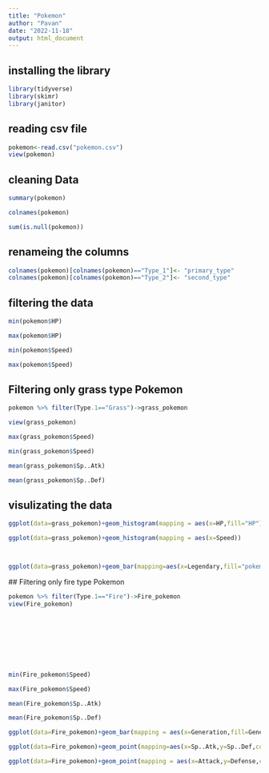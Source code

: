 ---
title: "Pokemon"
author: "Pavan"
date: "2022-11-18"
output: html_document
---

## installing the library\

```{r}

library(tidyverse)
library(skimr)
library(janitor)
```

## reading csv file

```{r}
pokemon<-read.csv("pokemon.csv")
view(pokemon)

```


## cleaning Data
```{r}
summary(pokemon)
```
```{r}
colnames(pokemon)
```
```{r}
sum(is.null(pokemon))
```


## renameing the columns
```{r}
colnames(pokemon)[colnames(pokemon)=="Type_1"]<- "primary_type"
colnames(pokemon)[colnames(pokemon)=="Type_2"]<- "second_type"

```

## filtering the data
```{r}
min(pokemon$HP)
```
```{r}
max(pokemon$HP)
```
```{r}
min(pokemon$Speed)
```
```{r}
max(pokemon$Speed)
```

## Filtering only grass type Pokemon

```{r}
pokemon %>% filter(Type.1=="Grass")->grass_pokemon

view(grass_pokemon)
```

```{r}
max(grass_pokemon$Speed)
```
```{r}
min(grass_pokemon$Speed)

```
```{r}

mean(grass_pokemon$Sp..Atk)
```
```{r}
mean(grass_pokemon$Sp..Def)
```

## visulizating the data
```{r warning=FALSE}
ggplot(data=grass_pokemon)+geom_histogram(mapping = aes(x=HP,fill="HP"))
```



```{r warning=FALSE}
ggplot(data=grass_pokemon)+geom_histogram(mapping = aes(x=Speed))




```
```{r}
ggplot(data=grass_pokemon)+geom_bar(mapping=aes(x=Legendary,fill="pokemon"))
```
 ## Filtering only fire type Pokemon

```{r}
pokemon %>% filter(Type.1=="Fire")->Fire_pokemon
view(Fire_pokemon)










```

```{r}
min(Fire_pokemon$Speed)

```
```{r}
max(Fire_pokemon$Speed)

```

```{r}
mean(Fire_pokemon$Sp..Atk)
```

```{r}
mean(Fire_pokemon$Sp..Def)


```

```{r warning=FALSE}
ggplot(data=Fire_pokemon)+geom_bar(mapping = aes(x=Generation,fill=Generation))


```

```{r}
ggplot(data=Fire_pokemon)+geom_point(mapping=aes(x=Sp..Atk,y=Sp..Def,colours="red"))

```

```{r}

ggplot(data=Fire_pokemon)+geom_point(mapping = aes(x=Attack,y=Defense,colour=Attack))
```

